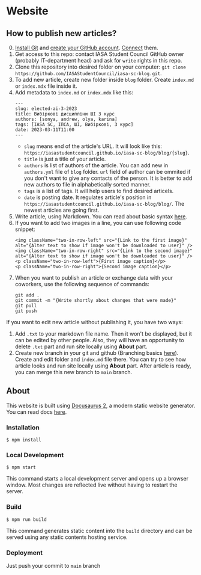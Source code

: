 # Website

## How to publish new articles?

0. [Install Git](https://git-scm.com/book/en/v2/Getting-Started-Installing-Git) and [create your GitHub account](https://github.com/signup). [Connect](https://docs.github.com/en/get-started/quickstart/set-up-git) them.
1. Get access to this repo: contact IASA Student Council GitHub owner (probably IT-department head) and ask for `write` rights in this repo.
2. Clone this repository into desired folder on your computer: `git clone https://github.com/IASAStudentCouncil/iasa-sc-blog.git`.
3. To add new article, create new folder inside `blog` folder. Create `index.md` or `index.mdx` file inside it.
4. Add metadata to `index.md` or `index.mdx` like this:
    ```
    ---
    slug: elected-ai-3-2023
    title: Вибіркові дисципліни ШІ 3 курс
    authors: [sonya, andrew, olya, karina]
    tags: [IASA SC, ІПСА, ШІ, Вибіркові, 3 курс]
    date: 2023-03-11T11:00
    ---
    ```
    - `slug` means end of the article's URL. It will look like this: `https://iasastudentcouncil.github.io/iasa-sc-blog/blog/{slug}`.
    - `title` is just a title of your article.
    - `authors` is list of authors of the article. You can add new in `authors.yml` file of `blog` folder. `url` field of author can be ommited if you don't want to give any contacts of the person. It is better to add new authors to file in alphabetically sorted manner.
    - `tags` is a list of tags. It will help users to find desired articels.
    - `date` is posting date. It regulates article's position in `https://iasastudentcouncil.github.io/iasa-sc-blog/blog/`. The newest articles are going first.
5. Write article, using Markdown. You can read about basic syntax [here](https://www.markdownguide.org/basic-syntax/).
6. If you want to add two images in a line, you can use following code snippet:
    ```
    <img className="two-in-row-left" src="{Link to the first image}" alt="{Alter text to show if image won't be downloaded to user}" />
    <img className="two-in-row-right" src="{Link to the second image}" alt="{Alter text to show if image won't be downloaded to user}" />
    <p className="two-in-row-left">{First image caption}</p>
    <p className="two-in-row-right">{Second image caption}</p>
    ```
7. When you want to publish an article or exchange data with your coworkers, use the following sequence of commands:
    ```
    git add .
    git commit -m "{Write shortly about changes that were made}"
    git pull
    git push
    ```

If you want to edit new article without publishing it, you have two ways:

1. Add `.txt` to your markdown file name. Then it won't be displayed, but it can be edited by other people. Also, they will have an opportunity to delete `.txt` part and run site locally using **About** part.
2. Create new branch in your git and github (Branching basics [here](https://git-scm.com/book/en/v2/Git-Branching-Basic-Branching-and-Merging)). Create and edit folder and `index.md` file there. You can try to see how article looks and run site locally using **About** part. After article is ready, you can merge this new branch to `main` branch.

## About

This website is built using [Docusaurus 2](https://docusaurus.io/), a modern static website generator. You can read docs [here](https://docusaurus.io/docs/blog).

### Installation

```
$ npm install
```

### Local Development

```
$ npm start
```

This command starts a local development server and opens up a browser window. Most changes are reflected live without having to restart the server.

### Build

```
$ npm run build
```

This command generates static content into the `build` directory and can be served using any static contents hosting service.

### Deployment

Just push your commit to `main` branch

